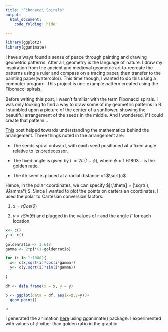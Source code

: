 ```yaml
---
title: "Fibonacci Spirals"
output:
  html_document:
    code_folding: hide
    
---
```

```r
library(ggplot2)
library(gganimate)
```
I have always found a sense of peace through painting and drawing geometric patterns. After all, geometry is the language of nature. I draw my inspiration from the ancient and medieval geometric art to recreate the patterns using a ruler and compass on a tracing paper, then transfer to the painting paper(watercolor). This time though, I wanted to do this using a computer program. This project is one example pattern created using the Fibonacci spirals. 

Before writing this post, I wasn't familiar with the term Fibonacci spirals. I was only looking to find a way to draw some of my geometric patterns in R. I stumbled upon a picture of the center of a sunflower, showing the beautiful arrangement of the seeds in the middle. And I wondered, if I could create that pattern...

[This](https://blog.wolfram.com/2011/07/28/how-i-made-wine-glasses-from-sunflowers/) post helped towards understanding the mathematics behind the arrangement. Three things noted in the arrangement are:


* The seeds spiral outward, with each seed positioned at a fixed angle relative to its predecessor.


* The fixed angle is given by $\Gamma = 2\pi(1-\phi)$, where $\phi = 1.61803...$ is the golden ratio.


* The ith seed is placed at a radial distance of $\sqrt(i)$


Hence, in the polar coordinates, we can specify $[r,\theta] = [\sqrt(i), \Gamma*i]$. Since I wanted to plot the points on cartersian coordinates, I used the polar to Cartesian conversion factors: 


1. $x = rCos(\theta)$ 


2. $y = rSin(\theta)$
and plugged in the values of r and the angle $\Gamma$ for each location.


```r
x<- c()   
y <- c()  

goldenratio <- 1.618
gamma <- 2*pi*(1-goldenratio)  

for (i in 1:1000){
  x<- c(x,sqrt(i)*cos(i*gamma))
  y<- c(y,sqrt(i)*sin(i*gamma))
 
}

df <- data.frame(x = x, y = y)

p <- ggplot(data = df, aes(x=x,y=y))+
  geom_point()

p
```

I generated the animation [here](index.html) using gganimate() package. I experimented with values of $\phi$ other than golden ratio in the graphic. 

